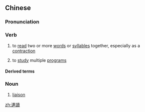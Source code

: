 {{also|连读}}
==Chinese==
{{zh-forms|s=连读}}

===Pronunciation===
{{zh-pron
|m=liándú
|cat=v,n
}}

===Verb===
{{zh-verb}}

# to [[read]] two or more [[word]]s or [[syllable]]s together, especially as a [[contraction]]
# {{lb|zh|education}} to [[study]] multiple [[program]]s

====Derived terms====
{{zh-der|碩博連讀}}

===Noun===
{{zh-noun}}

# {{lb|zh|linguistics}} [[liaison]]

[[zh:連讀]]
